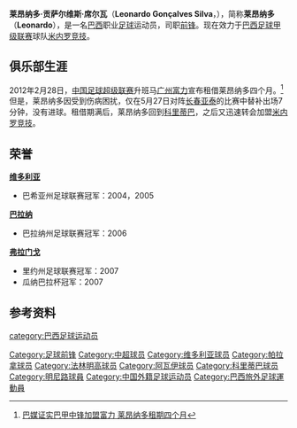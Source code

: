 {{Infobox football biography 
| name = 莱昂纳多<br>Leonardo 
| image = 	
| fullname = Leonardo Gonçalves Silva 
| height = {{height|m=1.80}}
| birth_date = {{Birth date and age|1982|10|26}} 
| cityofbirth = [[新利马|新利马]] 
| countryofbirth = [[巴西|巴西]] 
| currentclub  = [[米内罗竞技|米内罗竞技]]
| clubnumber = 29
| position = [[前锋_(足球)|前锋]]
| youthyears1 =   2002–2003 
| youthclubs1 =   [[维拉诺瓦竞技俱乐部|维拉诺瓦]] 
|  years1 =   2003  
| years2 =   2004–2005  
| years3 =   2006–2009   
| years4 =   2007  
| years5 =   2009  
| years6 =   2010  
| years7 =   2010  
| years8 =   2011–2012
| years9 =   2012
| years10 =   2012–
|  clubs1 =   [[克利舒马体育俱乐部|克利舒马]]  
| clubs2 =   [[维多利亚体育俱乐部|维多利亚]]  
| clubs3 =   [[帕拉拿|巴拉纳]]  
| clubs4 =   → [[法林明高競賽會|弗拉门戈]] (租借)  
| clubs5 =   → [[阿瓦伊足球俱乐部|阿瓦伊]] (租借)  
| clubs6 =   [[阿瓦伊足球俱乐部|阿瓦伊]]  
| clubs7 =   → [[科里蒂巴足球俱乐部|科里蒂巴]] (租借)  
| clubs8 =   [[科里蒂巴足球俱乐部|科里蒂巴]]
| clubs9 =   → [[广州富力足球俱乐部|广州富力]] (租借)
| clubs10 =   [[米内罗竞技|米内罗竞技]]
| caps1 =     24     
| caps2 =     4     
| caps3 =    25     
| caps4 =    20         
| caps5 =     8     
| caps6 =     3     
| caps7 =    20     
| caps8 =     17
| caps9 =     1
| goals1 =  6  
| goals2 =  0  
| goals3 =  7  
| goals4 =  6  
| goals5 =  0   
| goals6 =  0  
| goals7 =  8  
| goals8 =  3
| goals9 =  0
}}

'''莱昂纳多·贡萨尔维斯·席尔瓦'''（'''Leonardo Gonçalves Silva'''，{{bd|1982年|10月26日|||Leonardo}}），简称'''莱昂纳多'''（'''Leonardo'''），是一名[[巴西|巴西]]职业[[足球|足球]]运动员，司职[[前锋_(足球)|前锋]]。现在效力于[[巴西足球甲级联赛|巴西足球甲级联赛]]球队[[米内罗竞技|米内罗竞技]]。

==俱乐部生涯==
2012年2月28日，[[中国足球超级联赛|中国足球超级联赛]]升班马[[广州富力足球俱乐部|广州富力]]宣布租借莱昂纳多四个月。<ref>[http://sports.163.com/12/0228/08/7RBARF3J00051C89.html 巴媒证实巴甲中锋加盟富力 莱昂纳多租期四个月]</ref> 但是，莱昂纳多因受到伤病困扰，仅在5月27日对阵[[长春亚泰足球俱乐部|长春亚泰]]的比赛中替补出场7分钟，没有进球。租借期满后，莱昂纳多回到[[科里蒂巴足球俱乐部|科里蒂巴]]，之后又迅速转会加盟[[米内罗竞技|米内罗竞技]]。

==荣誉==
'''[[维多利亚体育俱乐部|维多利亚]]'''
* 巴希亚州足球联赛冠军：2004，2005

'''[[帕拉拿|巴拉纳]]'''
* 巴拉纳州足球联赛冠军：2006

'''[[法林明高競賽會|弗拉门戈]]'''
* 里约州足球联赛冠军：2007
* 瓜纳巴拉杯冠军：2007

==参考资料==
{{reflist}}

{{2012年中超分类名单广州富力}}

{{DEFAULTSORT:Leonardo}}
[[category:巴西足球运动员|category:巴西足球运动员]]
[[Category:足球前锋|Category:足球前锋]]
[[Category:中超球员|Category:中超球员]]
[[Category:维多利亚球员|Category:维多利亚球员]]
[[Category:帕拉拿球员|Category:帕拉拿球员]]
[[Category:法林明高球员|Category:法林明高球员]]
[[Category:阿瓦伊球员|Category:阿瓦伊球员]]
[[Category:科里蒂巴球员|Category:科里蒂巴球员]]
[[Category:明尼路球員|Category:明尼路球員]]
[[Category:中国外籍足球运动员|Category:中国外籍足球运动员]]
[[Category:巴西旅外足球運動員|Category:巴西旅外足球運動員]]